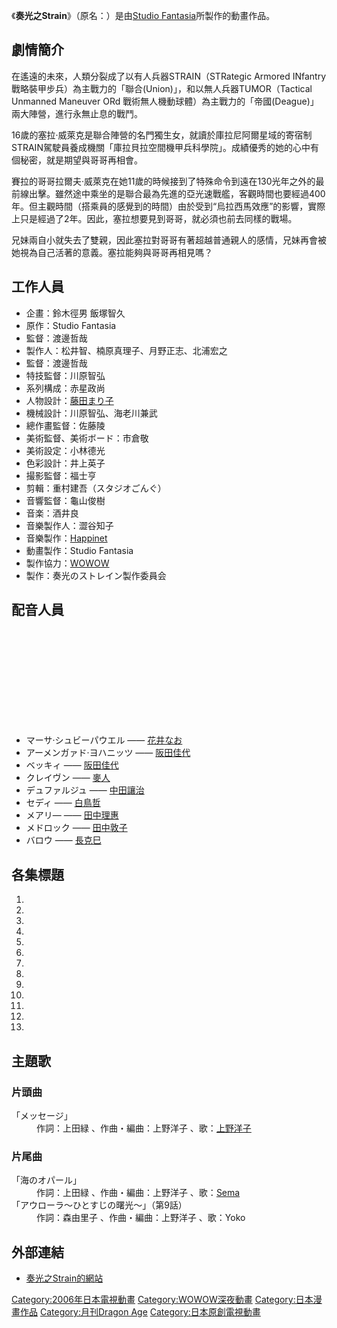 {{Infobox animanga/Headerofja
|title= 奏光之Strain
|image= 
|size= 
|caption= 
|japanese= 奏光のストレイン
|english= 
|kana= そうこうのストレイン
|romaji= Sōkō no Strain
|genre= [[機器人動畫|機器人動畫]]
}}
{{Infobox animanga/TVAnime
|標題= 
|原案=
|原作= Studio Fantasia
|導演= [[渡邊哲哉|渡邊哲哉]]
|系列構成= [[赤星政尚|赤星政尚]]
|腳本= 
|人物原案=
|人物設定= 
|機械設定= 
|音樂= 
|動畫製作= 
|製作= 奏光のストレイン製作委員会
|播放電視台= [[WOWOW|WOWOW]]
|其他電視台= 
|播放開始= 2006年11月1日
|播放結束= 2007年2月14日
|話數= 全13話
|其他= 
|Copyright= 2006 奏光のストレイン製作委員会
}}
{{Infobox animanga/Manga
|標題= 
|作者= [[Studio_Fantasia|Studio Fantasia]]（原案）
|作畫= [[U.G.E|U.G.E]]
|出版社= [[富士見書房|富士見書房]]
|其他出版社= 
|連載雜誌= [[月刊Dragon_Age|月刊Dragon Age]]
|label= 
|發售日= 
|開始= 2006年
|結束= 2007年2月
|冊數= 
|話數= 
|其他= 
}}
{{Infobox animanga/Footerofja}}

《'''奏光之Strain'''》（原名：'''{{lang|ja|奏光のストレイン}}'''）是由[[Studio_Fantasia|Studio Fantasia]]所製作的動畫作品。

== 劇情簡介 ==
在遙遠的未來，人類分裂成了以有人兵器STRAIN（STRategic Armored INfantry 戰略裝甲步兵）為主戰力的「聯合(Union)」，和以無人兵器TUMOR（Tactical Unmanned Maneuver ORd 戰術無人機動球體）為主戰力的「帝國(Deague)」兩大陣營，進行永無止息的戰鬥。

16歲的塞拉·威萊克是聯合陣營的名門獨生女，就讀於庫拉尼阿爾星域的寄宿制STRAIN駕駛員養成機關「庫拉貝拉空間機甲兵科學院」。成績優秀的她的心中有個秘密，就是期望與哥哥再相會。

賽拉的哥哥拉爾夫·威萊克在她11歲的時候接到了特殊命令到遠在130光年之外的最前線出擊。雖然途中乘坐的是聯合最為先進的亞光速戰艦，客觀時間也要經過400年。但主觀時間（搭乘員的感覺到的時間）由於受到“烏拉西馬效應”的影響，實際上只是經過了2年。因此，塞拉想要見到哥哥，就必須也前去同樣的戰場。

兄妹兩自小就失去了雙親，因此塞拉對哥哥有著超越普通親人的感情，兄妹再會被她視為自己活著的意義。塞拉能夠與哥哥再相見嗎？

== 工作人員 ==
*企畫：鈴木徑男 飯塚智久
*原作：Studio Fantasia
*監督：渡邊哲哉
*製作人：松井智、楠原真理子、月野正志、北浦宏之
*監督：渡邊哲哉
*特技監督：川原智弘
*系列構成：赤星政尚
*人物設計：[[藤田まり子|藤田まり子]]
*機械設計：川原智弘、海老川兼武
*總作畫監督：佐藤陵
*美術監督、美術ボード：市倉敬
*美術設定：小林德光
*色彩設計：井上英子
*撮影監督：福士亨
*剪輯：重村建吾（スタジオごんぐ）
*音響監督：龜山俊樹
*音楽：酒井良
*音樂製作人：澀谷知子
*音樂製作：[[Happinet|Happinet]]
*動畫製作：Studio Fantasia
*製作協力：[[WOWOW|WOWOW]]
*製作：奏光のストレイン製作委員会

== 配音人員 ==
;{{nihongo|塞拉・威萊克|セーラ·ウィーレック|聲優：[[川澄綾子|川澄綾子]]}}
;{{nihongo|拉爾夫・威萊克|ラルフ·ウィーレック|聲優：[[近藤隆|近藤隆]]}}
;{{nihongo|艾米莉|エミリィ|聲優：[[野中藍|野中藍]]}}
;{{nihongo|洛特・蓋拉|ロッティ·ゲラー |聲優：[[ゆかな|ゆかな]]}}
;{{nihongo|杰西・艾捷絲|ジェッシィ·アイジェス|聲優：[[松來未佑|松來未佑]]}}
;{{nihongo|卡利斯弗德・拉德弗里庫斯|カリスフォド·ラドフリックス|聲優：[[保志總一朗|保志總一朗]]}}
;{{nihongo|迪高・西德諾克|ディコン·シドノック|聲優：[[谷山紀章|谷山紀章]]}}
;{{nihongo|拉奎尼亞・莉蓓露斯|ラヴィニア·リベルス|聲優：[[野中藍|野中藍]]}}
;{{nihongo|卡瑪依庫魯|カアマイクル|聲優：[[谷井あすか|谷井あすか]]}}
;{{nihongo|梅路奇薩路克|メルチセデック|聲優：[[皆川純子|皆川純子]]}}
*マーサ·シュビーパウエル —— [[花井なお|花井なお]]
*アーメンガァド·ヨハニッツ —— [[阪田佳代|阪田佳代]]
*ベッキィ —— [[阪田佳代|阪田佳代]]
*クレイヴン —— [[麥人|麥人]]
*デュファルジュ —— [[中田讓治|中田讓治]]
*セディ —— [[白鳥哲|白鳥哲]]
*メアリ— —— [[田中理惠_(聲優)|田中理惠]]
*メドロック —— [[田中敦子|田中敦子]]
*バロウ —— [[長克巳|長克巳]]

== 各集標題 ==
#{{nihongo|絕望的前奏曲|絶望の前奏曲（プレリュード）}}
#{{nihongo|相逢|出逢い}}
#{{nihongo|亞光速之惡夢|亜光速の悪夢}}
#{{nihongo|Riesener·塞拉|リーズナー・セーラ}}
#{{nihongo|無盡之恩仇|尽きせぬ恩讐}}
#{{nihongo|背對平靜|安らぎに背を向けて}}
#{{nihongo|拉奎尼亞完美的陰謀|ラヴィニアの素敵な陰謀}}
#{{nihongo|空間補给站|グォール空間補給廠}}
#{{nihongo|眼前的自己|目の前の自分}}
#{{nihongo|未來的記憶|未来の記憶}}
#{{nihongo|狂宴的開幕|狂宴の幕開け}}
#{{nihongo|利貝爾塔多攻防戰|リベルタッドの攻防}}
#{{nihongo|最後華爾滋|ラスト・ワルツ}}

== 主題歌 ==
=== 片頭曲 ===
; 「メッセージ」
: 作詞：上田緑 、作曲・編曲：上野洋子 、歌：[[上野洋子|上野洋子]]

=== 片尾曲 ===
; 「海のオパール」
: 作詞：上田緑 、作曲・編曲：上野洋子 、歌：[[Sema|Sema]]
; 「アウローラ〜ひとすじの曙光〜」（第9話）
: 作詞：森由里子 、作曲・編曲：上野洋子 、歌：Yoko

== 外部連結 ==
* [https://web.archive.org/web/20070720223912/http://www.s-strain.jp/ 奏光之Strain的網站] {{ja}}

{{DEFAULTSORT:Soukou no Strain}}
[[Category:2006年日本電視動畫|Category:2006年日本電視動畫]]
[[Category:WOWOW深夜動畫|Category:WOWOW深夜動畫]]
[[Category:日本漫畫作品|Category:日本漫畫作品]]
[[Category:月刊Dragon_Age|Category:月刊Dragon Age]]
[[Category:日本原創電視動畫|Category:日本原創電視動畫]]